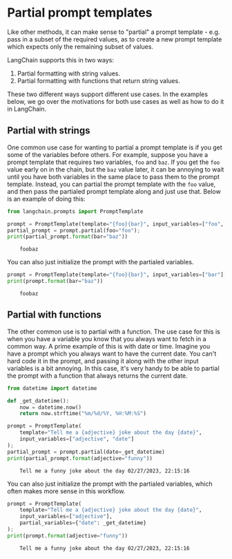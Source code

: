 # Partial prompt templates

Like other methods, it can make sense to "partial" a prompt template - e.g. pass in a subset of the required values, as to create a new prompt template which expects only the remaining subset of values.

LangChain supports this in two ways:
1. Partial formatting with string values.
2. Partial formatting with functions that return string values.

These two different ways support different use cases. In the examples below, we go over the motivations for both use cases as well as how to do it in LangChain.

## Partial with strings

One common use case for wanting to partial a prompt template is if you get some of the variables before others. For example, suppose you have a prompt template that requires two variables, `foo` and `baz`. If you get the `foo` value early on in the chain, but the `baz` value later, it can be annoying to wait until you have both variables in the same place to pass them to the prompt template. Instead, you can partial the prompt template with the `foo` value, and then pass the partialed prompt template along and just use that. Below is an example of doing this:




```python
from langchain.prompts import PromptTemplate
```


```python
prompt = PromptTemplate(template="{foo}{bar}", input_variables=["foo", "bar"])
partial_prompt = prompt.partial(foo="foo");
print(partial_prompt.format(bar="baz"))
```

<CodeOutputBlock lang="python">

```
    foobaz
```

</CodeOutputBlock>

You can also just initialize the prompt with the partialed variables.


```python
prompt = PromptTemplate(template="{foo}{bar}", input_variables=["bar"], partial_variables={"foo": "foo"})
print(prompt.format(bar="baz"))
```

<CodeOutputBlock lang="python">

```
    foobaz
```

</CodeOutputBlock>

## Partial with functions

The other common use is to partial with a function. The use case for this is when you have a variable you know that you always want to fetch in a common way. A prime example of this is with date or time. Imagine you have a prompt which you always want to have the current date. You can't hard code it in the prompt, and passing it along with the other input variables is a bit annoying. In this case, it's very handy to be able to partial the prompt with a function that always returns the current date.


```python
from datetime import datetime

def _get_datetime():
    now = datetime.now()
    return now.strftime("%m/%d/%Y, %H:%M:%S")
```


```python
prompt = PromptTemplate(
    template="Tell me a {adjective} joke about the day {date}",
    input_variables=["adjective", "date"]
);
partial_prompt = prompt.partial(date=_get_datetime)
print(partial_prompt.format(adjective="funny"))
```

<CodeOutputBlock lang="python">

```
    Tell me a funny joke about the day 02/27/2023, 22:15:16
```

</CodeOutputBlock>

You can also just initialize the prompt with the partialed variables, which often makes more sense in this workflow.


```python
prompt = PromptTemplate(
    template="Tell me a {adjective} joke about the day {date}",
    input_variables=["adjective"],
    partial_variables={"date": _get_datetime}
);
print(prompt.format(adjective="funny"))
```

<CodeOutputBlock lang="python">

```
    Tell me a funny joke about the day 02/27/2023, 22:15:16
```

</CodeOutputBlock>
